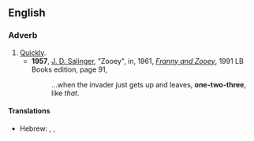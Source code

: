 ==English==

===Adverb===
{{en-adv|-}}
# [[quick|Quickly]].
#* '''1957''', [[w:J. D. Salinger|J. D. Salinger]], "Zooey", in, 1961, ''[[w:Franny and Zooey|Franny and Zooey]]'', 1991 LB Books edition, page 91,
#*:...when the invader just gets up and leaves, '''one-two-three''', like ''that''.
====Translations====
* Hebrew: {{t-|he|אחת שתים|tr=akhát sh'táyim}}, {{t-|he|אחד שתים|tr=ekhád sh'táyim}}, {{t-|he|צ׳יק צ׳ק|tr=chik chak}}